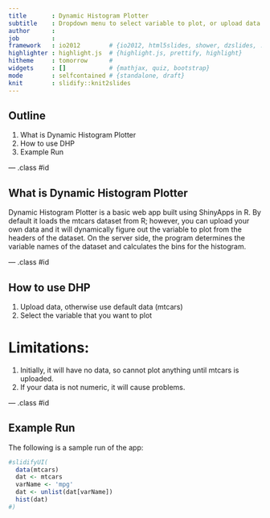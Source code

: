 ```yaml
---
title       : Dynamic Histogram Plotter
subtitle    : Dropdown menu to select variable to plot, or upload data to plot
author      : 
job         : 
framework   : io2012        # {io2012, html5slides, shower, dzslides, ...}
highlighter : highlight.js  # {highlight.js, prettify, highlight}
hitheme     : tomorrow      # 
widgets     : []            # {mathjax, quiz, bootstrap}
mode        : selfcontained # {standalone, draft}
knit        : slidify::knit2slides
---
```


## Outline

1. What is Dynamic Histogram Plotter
2. How to use DHP
3. Example Run

--- .class #id 

## What is Dynamic Histogram Plotter

Dynamic Histogram Plotter is a basic web app built using ShinyApps in R. By default it loads the mtcars dataset from R; however, you can upload your own data and it will dynamically figure out the variable to plot from the headers of the dataset. On the server side, the program determines the variable names of the dataset and calculates the bins for the histogram.

--- .class #id 

## How to use DHP

1. Upload data, otherwise use default data (mtcars)
2. Select the variable that you want to plot

# Limitations:
1. Initially, it will have no data, so cannot plot anything until mtcars is uploaded.
2. If your data is not numeric, it will cause problems.

--- .class #id 

## Example Run

The following is a sample run of the app:

```r
#slidifyUI(
  data(mtcars)
  dat <- mtcars
  varName <- 'mpg'
  dat <- unlist(dat[varName])
  hist(dat)
#)
```

